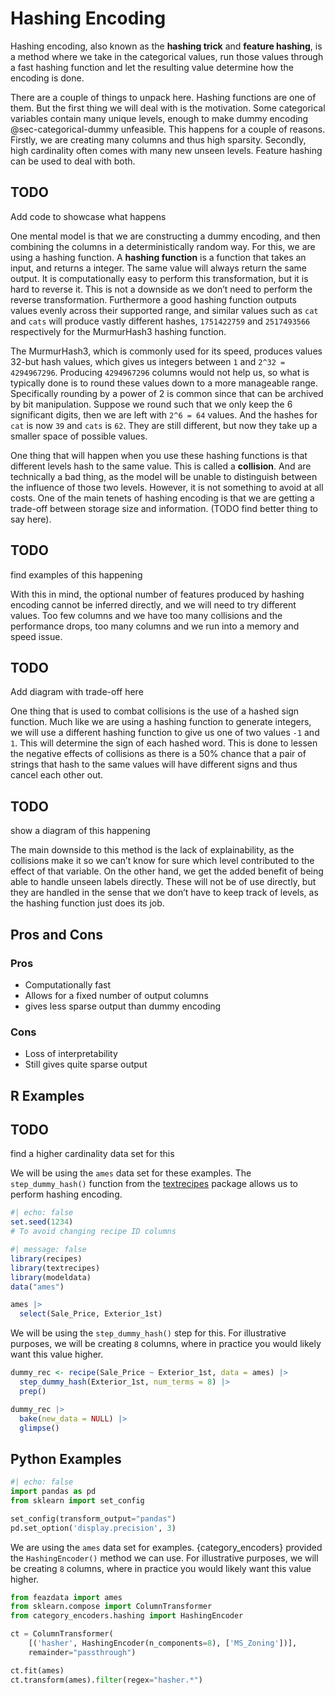 # Hashing Encoding {#sec-categorical-hashing}

Hashing encoding, also known as the **hashing trick** and **feature hashing**, is a method where we take in the categorical values, run those values through a fast hashing function and let the resulting value determine how the encoding is done.

There are a couple of things to unpack here. Hashing functions are one of them. But the first thing we will deal with is the motivation. Some categorical variables contain many unique levels, enough to make dummy encoding @sec-categorical-dummy unfeasible. This happens for a couple of reasons. Firstly, we are creating many columns and thus high sparsity. Secondly, high cardinality often comes with many new unseen levels. Feature hashing can be used to deal with both.

::: {.callout-caution}
# TODO

Add code to showcase what happens
:::

One mental model is that we are constructing a dummy encoding, and then combining the columns in a deterministically random way. For this, we are using a hashing function. A **hashing function** is a function that takes an input, and returns a integer. The same value will always return the same output. It is computationally easy to perform this transformation, but it is hard to reverse it. This is not a downside as we don't need to perform the reverse transformation. Furthermore a good hashing function outputs values evenly across their supported range, and similar values such as `cat` and `cats` will produce vastly different hashes, `1751422759` and `2517493566` respectively for the MurmurHash3 hashing function. 

The MurmurHash3, which is commonly used for its speed, produces values 32-but hash values, which gives us integers between `1` and `2^32 = 4294967296`. Producing `4294967296` columns would not help us, so what is typically done is to round these values down to a more manageable range. Specifically rounding by a power of 2 is common since that can be archived by bit manipulation. Suppose we round such that we only keep the 6 significant digits, then we are left with `2^6 = 64` values. And the hashes for `cat` is now `39` and `cats` is `62`. They are still different, but now they take up a smaller space of possible values.

One thing that will happen when you use these hashing functions is that different levels hash to the same value. This is called a **collision**. And are technically a bad thing, as the model will be unable to distinguish between the influence of those two levels. However, it is not something to avoid at all costs. One of the main tenets of hashing encoding is that we are getting a trade-off between storage size and information. (TODO find better thing to say here). 

::: {.callout-caution}
# TODO

find examples of this happening
:::

With this in mind, the optional number of features produced by hashing encoding cannot be inferred directly, and we will need to try different values. Too few columns and we have too many collisions and the performance drops, too many columns and we run into a memory and speed issue. 

::: {.callout-caution}
# TODO

Add diagram with trade-off here
:::

One thing that is used to combat collisions is the use of a hashed sign function. Much like we are using a hashing function to generate integers, we will use a different hashing function to give us one of two values `-1` and `1`. This will determine the sign of each hashed word. This is done to lessen the negative effects of collisions as there is a 50% chance that a pair of strings that hash to the same values will have different signs and thus cancel each other out.

::: {.callout-caution}
# TODO

show a diagram of this happening
:::

The main downside to this method is the lack of explainability, as the collisions make it so we can't know for sure which level contributed to the effect of that variable. On the other hand, we get the added benefit of being able to handle unseen labels directly. These will not be of use directly, but they are handled in the sense that we don't have to keep track of levels, as the hashing function just does its job.

## Pros and Cons

### Pros

- Computationally fast
- Allows for a fixed number of output columns
- gives less sparse output than dummy encoding

### Cons

- Loss of interpretability
- Still gives quite sparse output

## R Examples

::: {.callout-caution}
# TODO

find a higher cardinality data set for this
:::

We will be using the `ames` data set for these examples. The `step_dummy_hash()` function from the [textrecipes](textrecipes.tidymodels.org) package allows us to perform hashing encoding.

```r
#| echo: false
set.seed(1234)
# To avoid changing recipe ID columns
```

```r
#| message: false
library(recipes)
library(textrecipes)
library(modeldata)
data("ames")

ames |>
  select(Sale_Price, Exterior_1st)
```

We will be using the `step_dummy_hash()` step for this. For illustrative purposes, we will be creating `8` columns, where in practice you would likely want this value higher.

```r
dummy_rec <- recipe(Sale_Price ~ Exterior_1st, data = ames) |>
  step_dummy_hash(Exterior_1st, num_terms = 8) |>
  prep()

dummy_rec |>
  bake(new_data = NULL) |>
  glimpse()
```

## Python Examples

```python
#| echo: false
import pandas as pd
from sklearn import set_config

set_config(transform_output="pandas")
pd.set_option('display.precision', 3)
```

We are using the `ames` data set for examples. {category_encoders} provided the `HashingEncoder()` method we can use. For illustrative purposes, we will be creating `8` columns, where in practice you would likely want this value higher.

```python
from feazdata import ames
from sklearn.compose import ColumnTransformer
from category_encoders.hashing import HashingEncoder

ct = ColumnTransformer(
    [('hasher', HashingEncoder(n_components=8), ['MS_Zoning'])], 
    remainder="passthrough")

ct.fit(ames)
ct.transform(ames).filter(regex="hasher.*")
```
